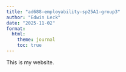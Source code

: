 ```yaml
---
title: "ad688-employability-sp25A1-group3"
author: "Edwin Leck"
date: "2025-11-02"
format:
  html:
    theme: journal
    toc: true
---
```


This is my website.
